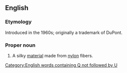 ==English==

===Etymology===
Introduced in the 1960s; originally a trademark of DuPont.

===Proper noun===
{{en-proper noun}}

# A silky [[material]] made from [[nylon]] fibers.

[[Category:English words containing Q not followed by U]]